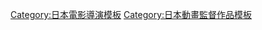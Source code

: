 {{Navbox
|name = 太田雅彥執導作品
|title = [[太田雅彥]]執導作品
|listclass = hlist hlist-hyphen
|group1 = 電視動畫
|list1 = {{Navbox|child
|group1 = 2000年代
|list1 = 
* [[夜明前的琉璃色|夜明前的琉璃色 ～Crescent Love～]]（2006年）
* [[南家三姊妹]]（2007年）
|group2 = 2010年代
|list2 =
* [[超元氣3姊妹]]系列（2010年－2011年）
* [[輕鬆百合]]系列<sup>1</sup>（2011年－2012年）
* [[琴浦小姐]]（2013年） - [[戀愛研究所]]（2013年）
* [[生存遊戲社]]（2014年）
* [[干物妹！小埋]]（2015年）
* [[鋼鐵交響樂]]（2016年）
* [[廢天使加百列]]（2017年）
* [[干物妹！小埋|干物妹！小埋R]]（2017年）
* [[我家的女僕有夠煩！]]（2018年）
* [[我不是說了能力要平均值嗎？]]（2019年）
|group3 = 2020年代
|list3 =
* [[鬼褲衩]]（2022年）
}}
|below=
1: 第2期為止
}}<noinclude>
{{DEFAULTSORT:Ohta Masahiko}}
[[Category:日本電影導演模板]]
[[Category:日本動畫監督作品模板]]
</noinclude>